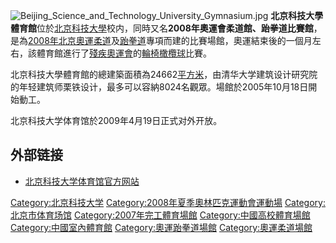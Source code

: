 {{Unreferenced|time=2022-03-03T12:21:52+00:00}}
{{Coord|39.990336|116.362195|type:landmark_region:CN-11_source:GoogleMaps|display=title}}
{{Infobox_Stadium 
| stadium_name =北京科技大学体育馆
| image=[[File:2008_USTB_Gymnasium_Indoor_Arena.JPG|250px]]
| location=[[北京科技大学|北京科技大学]]
| opened=2007年
| owner=[[北京科技大学|北京科技大学]]
| tenants=[[北京科技大学|北京科技大学]]
| seating_capacity=8,000}}
[[File:Beijing_Science_and_Technology_University_Gymnasium.jpg|thumb]]
'''北京科技大學體育館'''位於[[北京科技大學|北京科技大學]]校内，同時又名'''2008年奧運會柔道館、跆拳道比賽館'''，是為[[2008年夏季奧林匹克運動會|2008年北京奧運]][[2008年夏季奧林匹克運動會柔道比賽|柔道]]及[[2008年夏季奧林匹克運動會跆拳道比賽|跆拳道]]專項而建的比賽場館，奧運結束後的一個月左右，該體育館進行了[[2008年夏季殘奧會|殘疾奧運會]]的[[輪椅橄欖球|輪椅橄欖球]]比賽。

北京科技大學體育館的總建築面積為24662[[平方米|平方米]]，由清华大学建筑设计研究院的年轻建筑师栗铁设计，最多可以容納8024名觀眾。場館於2005年10月18日開始動工。

北京科技大学体育馆於2009年4月19日正式对外开放。

== 外部链接 ==
* [https://gym.ustb.edu.cn/ 北京科技大学体育馆官方网站]{{Wayback|url=https://gym.ustb.edu.cn/ |date=20191018062557 }}

{{2008年夏季奧林匹克運動會比賽場館}}
[[Category:北京科技大学|Category:北京科技大学]]
[[Category:2008年夏季奧林匹克運動會運動場|Category:2008年夏季奧林匹克運動會運動場]]
[[Category:北京市体育场馆|Category:北京市体育场馆]]
[[Category:2007年完工體育場館|Category:2007年完工體育場館]]
[[Category:中國高校體育場館|Category:中國高校體育場館]]
[[Category:中國室內體育館|Category:中國室內體育館]]
[[Category:奧運跆拳道場館|Category:奧運跆拳道場館]]
[[Category:奧運柔道場館|Category:奧運柔道場館]]